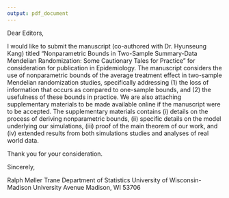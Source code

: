 ```yaml
---
output: pdf_document
---
```


\begin{flushright}
`r Sys.Date()`
\end{flushright}

Dear Editors,

\vspace{12pt}

I would like to submit the manuscript (co-authored with Dr. Hyunseung Kang) titled "Nonparametric Bounds in Two-Sample Summary-Data Mendelian Randomization: Some Cautionary Tales for Practice" for consideration for publication in Epidemiology. The manuscript considers the use of nonparametric bounds of the average treatment effect in two-sample Mendelian randomization studies, specifically addressing (1) the loss of information that occurs as compared to one-sample bounds, and (2) the usefulness of these bounds in practice. We are also attaching supplementary materials to be made available online if the manuscript were to be accepted. The supplementary materials contains (i) details on the process of deriving nonparametric bounds, (ii) specific details on the model underlying our simulations, (iii) proof of the main theorem of our work, and (iv) extended results from both simulations studies and analyses of real world data. 

\vspace{12pt}

Thank you for your consideration. 

\vspace{24pt}

Sincerely, 

\vspace{24pt}

Ralph Møller Trane \newline
Department of Statistics \newline
University of Wisconsin-Madison \newline
1300 University Avenue \newline
Madison, WI 53706
